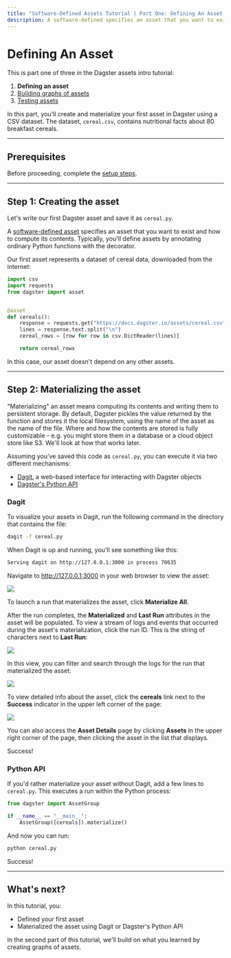 ```yaml
---
title: "Software-Defined Assets Tutorial | Part One: Defining An Asset | Dagster"
description: A software-defined specifies an asset that you want to exist and how to compute its contents.
---
```


# Defining An Asset

This is part one of three in the Dagster assets intro tutorial:

1. **Defining an asset**
2. [Building graphs of assets](/tutorial/intro-tutorial/assets/asset-graph)
3. [Testing assets](/tutorial/intro-tutorial/assets/testing-assets)

In this part, you'll create and materialize your first asset in Dagster using a CSV dataset. The dataset, `cereal.csv`, contains nutritional facts about 80 breakfast cereals.

---

## Prerequisites

Before proceeding, complete the [setup steps](/tutorial/intro-tutorial/setup).

---

## Step 1: Creating the asset

Let's write our first Dagster asset and save it as `cereal.py`.

A [software-defined asset](/concepts/assets/software-defined-assets) specifies an asset that you want to exist and how to compute its contents. Typically, you'll define assets by annotating ordinary Python functions with the <PyObject module="dagster" object="asset" decorator /> decorator.

Our first asset represents a dataset of cereal data, downloaded from the internet:

```python file=/guides/dagster/asset_tutorial/cereal.py startafter=start_asset_marker endbefore=end_asset_marker
import csv
import requests
from dagster import asset


@asset
def cereals():
    response = requests.get("https://docs.dagster.io/assets/cereal.csv")
    lines = response.text.split("\n")
    cereal_rows = [row for row in csv.DictReader(lines)]

    return cereal_rows
```

In this case, our asset doesn't depend on any other assets.

---

## Step 2: Materializing the asset

"Materializing" an asset means computing its contents and writing them to persistent storage. By default, Dagster pickles the value returned by the function and stores it the local filesystem, using the name of the asset as the name of the file. Where and how the contents are stored is fully customizable - e.g. you might store them in a database or a cloud object store like S3. We'll look at how that works later.

Assuming you’ve saved this code as `cereal.py`, you can execute it via two different mechanisms:

- [Dagit](#dagit), a web-based interface for interacting with Dagster objects
- [Dagster's Python API](#python-api)

### Dagit

To visualize your assets in Dagit, run the following command in the directory that contains the file:

```bash
dagit -f cereal.py
```

When Dagit is up and running, you'll see something like this:

```bash
Serving dagit on http://127.0.0.1:3000 in process 70635
```

Navigate to <http://127.0.0.1:3000> in your web browser to view the asset:

<img src="/images/dagster/guides/asset-tutorial/defining-an-asset/defining_an_asset.png" />

To launch a run that materializes the asset, click **Materialize All**.

After the run completes, the **Materialized** and **Last Run** attributes in the asset will be populated. To view a stream of logs and events that occurred during the asset's materialization, click the run ID. This is the string of characters next to **Last Run**:

<img src="/images/tutorial/assets/link_to_run_logs.png" />

In this view, you can filter and search through the logs for the run that materialized the asset:

<img src="/images/tutorial/assets/asset_run_logs.png" />

To view detailed info about the asset, click the **cereals** link next to the **Success** indicator in the upper left corner of the page:

<img src="/images/tutorial/assets/link_to_asset_details.png" />

You can also access the **Asset Details** page by clicking **Assets** in the upper right corner of the page, then clicking the asset in the list that displays.

Success!

### Python API

If you'd rather materialize your asset without Dagit, add a few lines to `cereal.py`. This executes a run within the Python process:

```python file=/guides/dagster/asset_tutorial/cereal.py startafter=start_materialize_marker endbefore=end_materialize_marker
from dagster import AssetGroup

if __name__ == "__main__":
    AssetGroup([cereals]).materialize()
```

And now you can run:

```bash
python cereal.py
```

Success!

---

## What's next?

In this tutorial, you:

- Defined your first asset
- Materialized the asset using Dagit or Dagster's Python API

In the second part of this tutorial, we'll build on what you learned by creating graphs of assets.